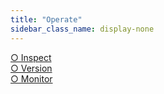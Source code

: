 ```yaml
---
title: "Operate"
sidebar_class_name: display-none
---
```






<div id="overviewButtonDiv"><a
    className="overviewButton btn btn-primary btn-lg familiarButton text-grey"
    href="/operate/introspection"
    role="button">○ Inspect</a></div>
<div id="overviewButtonDiv"><a
    className="overviewButton btn btn-primary btn-lg familiarButton text-grey"
    href="/operate/versioning"
    role="button">○ Version</a></div>
<div id="overviewButtonDiv"><a
    className="overviewButton btn btn-primary btn-lg familiarButton text-grey"
    href="/category/monitoring"
    role="button">○ Monitor</a></div>